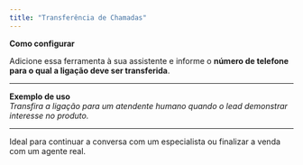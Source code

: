 ```yaml
---
title: "Transferência de Chamadas"
---
```


**Como configurar**

Adicione essa ferramenta à sua assistente e informe o **número de telefone para o qual a ligação deve ser transferida**.

---

**Exemplo de uso**\
_Transfira a ligação para um atendente humano quando o lead demonstrar interesse no produto._

---

Ideal para continuar a conversa com um especialista ou finalizar a venda com um agente real.